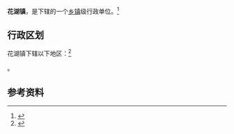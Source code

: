 {{中国乡级行政区|42/07/04/107/000}}

'''花湖镇'''，是{{PRC admin/fullname|42/07/04/107/000|3}}下辖的一个[[乡镇|乡镇]]级行政单位。<ref>{{PRC admin/ref sgc|{{PRC admin/parent|42/07/04/107/000}}}}</ref>

== 行政区划 ==

花湖镇下辖以下地区：<ref>{{PRC admin/ref sgc|42/07/04/107/000}}</ref>

{{PRC admin/children|42/07/04/107/000}}。

== 参考资料 ==

{{reflist}}

{{行政区划小作品}}
{{PRC admin/navcat|42/07/04/107/000}}
